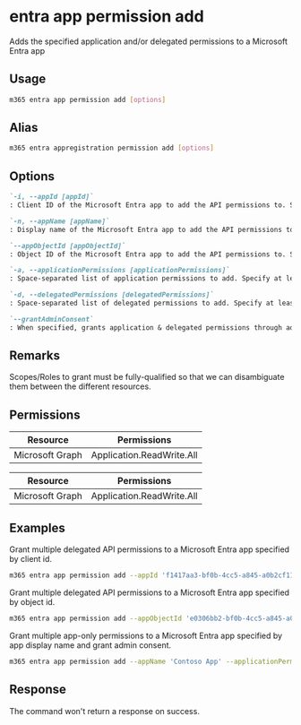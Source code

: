 
# entra app permission add

Adds the specified application and/or delegated permissions to a Microsoft Entra app

## Usage

```sh
m365 entra app permission add [options]
```

## Alias

```sh
m365 entra appregistration permission add [options]
```

## Options

```md definition-list
`-i, --appId [appId]`
: Client ID of the Microsoft Entra app to add the API permissions to. Specify either `appId`, `appName` or `appObjectId`.

`-n, --appName [appName]`
: Display name of the Microsoft Entra app to add the API permissions to. Specify either `appId`, `appName` or `appObjectId`.

`--appObjectId [appObjectId]`
: Object ID of the Microsoft Entra app to add the API permissions to. Specify either `appId`, `appName` or `appObjectId`.

`-a, --applicationPermissions [applicationPermissions]`
: Space-separated list of application permissions to add. Specify at least `applicationPermissions` or `delegatedPermissions`.

`-d, --delegatedPermissions [delegatedPermissions]`
: Space-separated list of delegated permissions to add. Specify at least `applicationPermissions` or `delegatedPermissions`.

`--grantAdminConsent`
: When specified, grants application & delegated permissions through admin consent.
```

<Global />

## Remarks

Scopes/Roles to grant must be fully-qualified so that we can disambiguate them between the different resources.

## Permissions

<Tabs>
  <TabItem value="Delegated">

  | Resource         | Permissions               |
  |------------------|---------------------------|
  | Microsoft Graph  | Application.ReadWrite.All |

  </TabItem>
  <TabItem value="Application">

  | Resource         | Permissions               |
  |------------------|---------------------------|
  | Microsoft Graph  | Application.ReadWrite.All |

  </TabItem>
</Tabs>

## Examples

Grant multiple delegated API permissions to a Microsoft Entra app specified by client id.

```sh
m365 entra app permission add --appId 'f1417aa3-bf0b-4cc5-a845-a0b2cf11f690' --delegatedPermissions 'https://management.azure.com/user_impersonation https://service.flow.microsoft.com/Flows.Read.All https://graph.microsoft.com/Agreement.Read.All'
```

Grant multiple delegated API permissions to a Microsoft Entra app specified by object id.

```sh
m365 entra app permission add --appObjectId 'e0306bb2-bf0b-4cc5-a845-a0b2cf11f690' --delegatedPermissions 'https://management.azure.com/user_impersonation https://service.flow.microsoft.com/Flows.Read.All https://graph.microsoft.com/Agreement.Read.All'
```

Grant multiple app-only permissions to a Microsoft Entra app specified by app display name and grant admin consent.

```sh
m365 entra app permission add --appName 'Contoso App' --applicationPermissions 'https://graph.microsoft.com/Sites.FullControl.All https://microsoft.sharepoint-df.com/Sites.FullControl.All' --grantAdminConsent
```

## Response

The command won't return a response on success.

